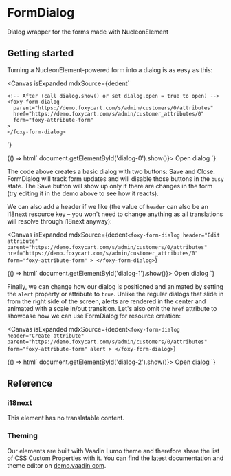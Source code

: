 
<Meta title="Other / FormDialog" />

# FormDialog

<Subtitle>Dialog wrapper for the forms made with NucleonElement</Subtitle>

## Getting started

Turning a NucleonElement-powered form into a dialog is as easy as this:

<Canvas
  isExpanded
  mdxSource={dedent`
    <!-- Before -->
    <foxy-attribute-form
      parent="https://demo.foxycart.com/s/admin/customers/0/attributes"
      href="https://demo.foxycart.com/s/admin/customer_attributes/0"
    >
    </foxy-attribute-form>
 
    <!-- After (call dialog.show() or set dialog.open = true to open) -->
    <foxy-form-dialog
      parent="https://demo.foxycart.com/s/admin/customers/0/attributes"
      href="https://demo.foxycart.com/s/admin/customer_attributes/0"
      form="foxy-attribute-form"
    >
    </foxy-form-dialog>
`}
>
  <Story name="Basic">
    {() => html`
      <foxy-form-dialog
        parent="https://demo.foxycart.com/s/admin/customers/0/attributes"
        href="https://demo.foxycart.com/s/admin/customer_attributes/0"
        form="foxy-attribute-form"
        id="dialog-0"
      >
      </foxy-form-dialog>
      <vaadin-button @click=${() => document.getElementById('dialog-0').show()}>
        Open dialog
      </vaadin-button>
    `}
  </Story>
</Canvas>

The code above creates a basic dialog with two buttons: Save and Close. FormDialog will track form updates and will disable those buttons in the `busy` state. The Save button will show up only if there are changes in the form (try editing it in the demo above to see how it reacts).

We can also add a header if we like (the value of `header` can also be an i18next resource key – you won't need to change anything as all translations will resolve through i18next anyway):

<Canvas
  isExpanded
  mdxSource={dedent`
    <foxy-form-dialog
      header="Edit attribute"
      parent="https://demo.foxycart.com/s/admin/customers/0/attributes"
      href="https://demo.foxycart.com/s/admin/customer_attributes/0"
      form="foxy-attribute-form"
    >
    </foxy-form-dialog>
`}
>
  <Story name="With header">
    {() => html`
      <foxy-form-dialog
        header="Edit attribute"
        parent="https://demo.foxycart.com/s/admin/customers/0/attributes"
        href="https://demo.foxycart.com/s/admin/customer_attributes/0"
        form="foxy-attribute-form"
        id="dialog-1"
      >
      </foxy-form-dialog>
      <vaadin-button @click=${() => document.getElementById('dialog-1').show()}>
        Open dialog
      </vaadin-button>
    `}
  </Story>
</Canvas>

Finally, we can change how our dialog is positioned and animated by setting the `alert` property or attribute to `true`. Unlike the regular dialogs that slide in from the right side of the screen, alerts are rendered in the center and animated with a scale in/out transition. Let's also omit the `href` attribute to showcase how we can use FormDialog for resource creation:

<Canvas
  isExpanded
  mdxSource={dedent`
    <foxy-form-dialog
      header="Create attribute"
      parent="https://demo.foxycart.com/s/admin/customers/0/attributes"
      form="foxy-attribute-form"
      alert
    >
    </foxy-form-dialog>
`}
>
  <Story name="Alert style">
    {() => html`
      <foxy-form-dialog
        header="Create attribute"
        parent="https://demo.foxycart.com/s/admin/customers/0/attributes"
        form="foxy-attribute-form"
        alert
        id="dialog-2"
      >
      </foxy-form-dialog>
      <vaadin-button @click=${() => document.getElementById('dialog-2').show()}>
        Open dialog
      </vaadin-button>
    `}
  </Story>
</Canvas>

## Reference

<ArgsTable of="foxy-form-dialog" />

### i18next

This element has no translatable content.

### Theming

Our elements are built with Vaadin Lumo theme and therefore share the list of CSS Custom Properties with it. You can find the latest documentation and theme editor on [demo.vaadin.com](https://demo.vaadin.com/lumo-editor/).
